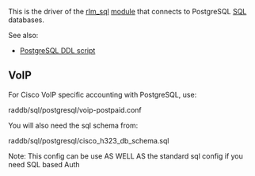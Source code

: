 This is the driver of the [[rlm_sql]] [[module]] that connects to PostgreSQL [[SQL]] databases.

{{Default in the server source|src/modules/rlm_sql/drivers/rlm_sql_postgresql/}}
{{Default in the server source|raddb/sql/postgresql/}}

See also:
* [[PostgreSQL DDL script]]

==VoIP==

For Cisco VoIP specific accounting with PostgreSQL, use:

raddb/sql/postgresql/voip-postpaid.conf

You will also need the sql schema from:

raddb/sql/postgresql/cisco_h323_db_schema.sql

Note: This config can be use AS WELL AS the standard sql
config if you need SQL based Auth